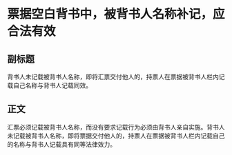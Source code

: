 # 票据空白背书中，被背书人名称补记，应合法有效
## 副标题
背书人未记载被背书人名称，即将汇票交付他人的，持票人在票据被背书人栏内记载自己名称与背书人记载同效。
## 正文
汇票必须记载被背书人名称，而没有要求记载行为必须由背书人亲自实施。背书人未记载被背书人名称，即将票据交付他人的，持票人在票据被背书人栏内记载自己的名称与背书人记载具有同等法律效力。